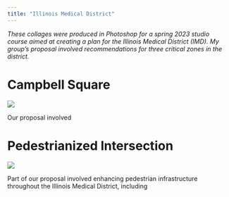```yaml
---
title: "Illinois Medical District"
---
```


*These collages were produced in Photoshop for a spring 2023 studio course aimed at creating a plan for the Illinois Medical District (IMD). My group's proposal involved recommendations for three critical zones in the district.*

# Campbell Square

![](images/FINAL_campbellpark_perspective.jpg)

Our proposal involved

# Pedestrianized Intersection

![](images/commonthread_collage_V1.jpg)

Part of our proposal involved enhancing pedestrian infrastructure throughout the Illinois Medical District, including
